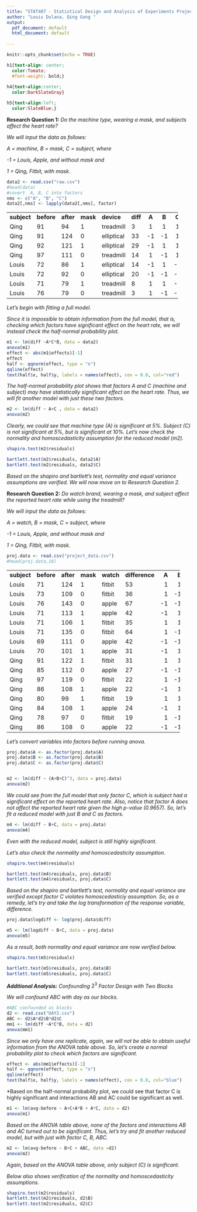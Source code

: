 ---
title: "STAT407 - Statistical Design and Analysis of Experiments Project"
author: "Louis Dulana, Qing Gong "
output:
  pdf_document: default
  html_document: default
  
---

```{r setup, include=FALSE, warning = FALSE, message = FALSE}
knitr::opts_chunk$set(echo = TRUE)
```

```{css, echo=FALSE}
h1{text-align: center; 
  color:Tomato;
  #font-weight: bold;}
   
h4{text-align:center;
  color:DarkSlateGray}

h5{text-align:left;
  color:SlateBlue;}
```
**Research Question 1:** *Do the machine type, wearing a mask, and subjects affect the heart rate?*

*We will input the data as follows:*

*A = machine, B = mask, C = subject, where*

*-1 = Louis, Apple, and without mask and*

*1 = Qing, Fitbit, with mask.*

```{r, message=FALSE, warning=FALSE}
data2 <- read.csv("raw.csv")
#head(data)
#covert  A, B, C into factors
nms <- c("A", "B", "C")
data2[,nms] <- lapply(data2[,nms], factor)
```

+-------------+------------+-----------+----------+------------+----------+:-----:+:-----:+:-----:+
| **subject** | **before** | **after** | **mask** | **device** | **diff** | **A** | **B** | **C** |
+-------------+------------+-----------+----------+------------+----------+-------+-------+-------+
| Qing        | 91         | 94        | 1        | treadmill  | 3        | 1     | 1     | 1     |
+-------------+------------+-----------+----------+------------+----------+-------+-------+-------+
| Qing        | 91         | 124       | 0        | elliptical | 33       | -1    | -1    | 1     |
+-------------+------------+-----------+----------+------------+----------+-------+-------+-------+
| Qing        | 92         | 121       | 1        | elliptical | 29       | -1    | 1     | 1     |
+-------------+------------+-----------+----------+------------+----------+-------+-------+-------+
| Qing        | 97         | 111       | 0        | treadmill  | 14       | 1     | -1    | 1     |
+-------------+------------+-----------+----------+------------+----------+-------+-------+-------+
| Louis       | 72         | 86        | 1        | elliptical | 14       | -1    | 1     | -1    |
+-------------+------------+-----------+----------+------------+----------+-------+-------+-------+
| Louis       | 72         | 92        | 0        | elliptical | 20       | -1    | -1    | -1    |
+-------------+------------+-----------+----------+------------+----------+-------+-------+-------+
| Louis       | 71         | 79        | 1        | treadmill  | 8        | 1     | 1     | -1    |
+-------------+------------+-----------+----------+------------+----------+-------+-------+-------+
| Louis       | 76         | 79        | 0        | treadmill  | 3        | 1     | -1    | -1    |
+-------------+------------+-----------+----------+------------+----------+-------+-------+-------+

*Let's begin with fitting a full model.*

*Since it is impossible to obtain information from the full model, that is, checking which factors have significant effect on the heart rate, we will instead check the half-normal probability plot.*

```{r}
m1 <- lm(diff ~A*C*B, data = data2)
anova(m1)
effect <- abs(m1$effects)[-1]
effect
half <- qqnorm(effect, type = "n")
qqline(effect)
text(half$x, half$y, labels = names(effect), cex = 0.8, col="red")
```

*The half-normal probability plot shows that factors A and C (machine and subject) may have statistically significant effect on the heart rate. Thus, we will fit another model with just these two factors.*

```{r}
m2 <- lm(diff ~ A+C , data = data2)
anova(m2)
```

*Clearly, we could see that machine type (A) is significant at 5%. Subject (C) is not significant at 5%, but is significant at 10%. Let's now check the normality and homoscedasticity assumption for the reduced model (m2).*

```{r}
shapiro.test(m2$residuals)

bartlett.test(m2$residuals, data2$A)
bartlett.test(m2$residuals, data2$C)
```

*Based on the shapiro and bartlett's test, normality and equal variance assumptions are verified. We will now move on to Research Question 2.*

**Research Question 2:** *Do watch brand, wearing a mask, and subject affect the reported heart rate while using the treadmill?*

*We will input the data as follows:*

*A = watch, B = mask, C = subject, where*

*-1 = Louis, Apple, and without mask and*

*1 = Qing, Fitbit, with mask.*

```{r}
proj.data <- read.csv("project_data.csv")
#head(proj.data,16)

```

+-------------+------------+-----------+----------+-----------+----------------+------:+------:+------:+
| **subject** | **before** | **after** | **mask** | **watch** | **difference** | **A** | **B** | **C** |
+-------------+------------+-----------+----------+-----------+----------------+-------+-------+-------+
| Louis       | 71         | 124       | 1        | fitbit    | 53             | 1     | 1     | -1    |
+-------------+------------+-----------+----------+-----------+----------------+-------+-------+-------+
| Louis       | 73         | 109       | 0        | fitbit    | 36             | 1     | -1    | -1    |
+-------------+------------+-----------+----------+-----------+----------------+-------+-------+-------+
| Louis       | 76         | 143       | 0        | apple     | 67             | -1    | -1    | -1    |
+-------------+------------+-----------+----------+-----------+----------------+-------+-------+-------+
| Louis       | 71         | 113       | 1        | apple     | 42             | -1    | 1     | -1    |
+-------------+------------+-----------+----------+-----------+----------------+-------+-------+-------+
| Louis       | 71         | 106       | 1        | fitbit    | 35             | 1     | 1     | -1    |
+-------------+------------+-----------+----------+-----------+----------------+-------+-------+-------+
| Louis       | 71         | 135       | 0        | fitbit    | 64             | 1     | -1    | -1    |
+-------------+------------+-----------+----------+-----------+----------------+-------+-------+-------+
| Louis       | 69         | 111       | 0        | apple     | 42             | -1    | -1    | -1    |
+-------------+------------+-----------+----------+-----------+----------------+-------+-------+-------+
| Louis       | 70         | 101       | 1        | apple     | 31             | -1    | 1     | -1    |
+-------------+------------+-----------+----------+-----------+----------------+-------+-------+-------+
| Qing        | 91         | 122       | 1        | fitbit    | 31             | 1     | 1     | 1     |
+-------------+------------+-----------+----------+-----------+----------------+-------+-------+-------+
| Qing        | 85         | 112       | 0        | apple     | 27             | -1    | -1    | 1     |
+-------------+------------+-----------+----------+-----------+----------------+-------+-------+-------+
| Qing        | 97         | 119       | 0        | fitbit    | 22             | 1     | -1    | 1     |
+-------------+------------+-----------+----------+-----------+----------------+-------+-------+-------+
| Qing        | 86         | 108       | 1        | apple     | 22             | -1    | 1     | 1     |
+-------------+------------+-----------+----------+-----------+----------------+-------+-------+-------+
| Qing        | 80         | 99        | 1        | fitbit    | 19             | 1     | 1     | 1     |
+-------------+------------+-----------+----------+-----------+----------------+-------+-------+-------+
| Qing        | 84         | 108       | 1        | apple     | 24             | -1    | 1     | 1     |
+-------------+------------+-----------+----------+-----------+----------------+-------+-------+-------+
| Qing        | 78         | 97        | 0        | fitbit    | 19             | 1     | -1    | 1     |
+-------------+------------+-----------+----------+-----------+----------------+-------+-------+-------+
| Qing        | 86         | 108       | 0        | apple     | 22             | -1    | -1    | 1     |
+-------------+------------+-----------+----------+-----------+----------------+-------+-------+-------+

*Let's convert variables into factors before running anova.*

```{r}
proj.data$A <- as.factor(proj.data$A)
proj.data$B <- as.factor(proj.data$B)
proj.data$C <- as.factor(proj.data$C)


m2 <- lm(diff ~ (A+B+C)^3, data = proj.data)
anova(m2)
```

*We could see from the full model that only factor C, which is subject had a significant effect on the reported heart rate. Also, notice that factor A does not affect the reported heart rate given the high p-value (0.9657). So, let's fit a reduced model with just B and C as factors.*

```{r}
m4 <- lm(diff ~ B+C, data = proj.data)
anova(m4)
```

*Even with the reduced model, subject is still highly significant.*

*Let's also check the normality and homoscedasticity assumption.*

```{r}
shapiro.test(m4$residuals)

bartlett.test(m4$residuals, proj.data$B)
bartlett.test(m4$residuals, proj.data$C)
```

*Based on the shapiro and bartlett's test, normality and equal variance are verified except factor C violates homoscedasticiy assumption. So, as a remedy, let's try and take the log transformation of the response variable, difference.*

```{r}
proj.data$logdiff <- log(proj.data$diff)

m5 <- lm(logdiff ~ B+C, data = proj.data)
anova(m5)
```

*As a result, both normality and equal variance are now verified below.*

```{r}
shapiro.test(m5$residuals)
```

```{r}
bartlett.test(m5$residuals, proj.data$B)
bartlett.test(m5$residuals, proj.data$C)
```

***Additional Analysis:** Confounding* $2^3$ *Factor Design with Two Blocks*

*We will confound ABC with day as our blocks.*

```{r}
#ABC confounded as blocks
d2 <- read.csv("DAY2.csv")
ABC <- d2$A*d2$B*d2$C
mm1 <- lm(diff ~A*C*B, data = d2)
anova(mm1)

```

*Since we only have one replicate, again, we will not be able to obtain useful information from the ANOVA table above. So, let's create a normal probability plot to check which factors are significant.*

```{r}
effect <- abs(mm1$effects)[-1]
half <- qqnorm(effect, type = "n")
qqline(effect)
text(half$x, half$y, labels = names(effect), cex = 0.8, col="blue")

```

\*Based on the half-normal probability plot, we could see that factor C is highly significant and interactions AB and AC could be significant as well.

```{r}
m1 <- lm(avg-before ~ A+C+A*B + A*C, data = d2)
anova(m1)
```

*Based on the ANOVA table above, none of the factors and interactions AB and AC turned out to be significant. Thus, let's try and fit another reduced model, but with just with factor C, B, ABC.*

```{r}
m2 <- lm(avg-before ~ B+C + ABC, data =d2)
anova(m2)
```

*Again, based on the ANOVA table above, only subject (C) is significant.*

*Below also shows verification of the normality and homoscedasticity assumptions.*

```{r}
shapiro.test(m2$residuals)
bartlett.test(m2$residuals, d2$B)
bartlett.test(m2$residuals, d2$C)
```
